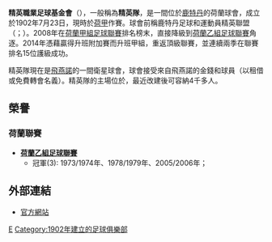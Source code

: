 {{NoteTA|G1=Football|G2=荷蘭足球聯賽}}
{{Football club infobox
| clubname   = S.B.V 精英<br />''Excelsior''
| image      = [[file:excelsior.gif|180px]]
| fullname   = Stichting Betaald Voetbal<br /> Excelsior
| nickname   = ''The Kralingers''<br />''Roodzwarten''<br />''The Wonder''<br />''Old-paper Club'' 
| founded    = {{Start date and age|df=yes|1902|7|23}}
| ground     = {{link-en|伍德斯廷公園球場|Stadion Woudestein}}
| city       = [[鹿特丹|鹿特丹]]
| capacity   = 3,531
| chairman   = Albert de Jong
| manager    = {{tsl|en|Alfons Groenendijk||Fons Groenendijk}}
| league     = [[荷蘭甲組足球聯賽|荷蘭甲組足球聯賽]]
| season     = 2021–22
| position   = 荷乙，第 6 位（升班，荷聯附勝方）
| pattern_la1=
| pattern_b1=
| pattern_ra1= 
| leftarm1=000000
| body1=000000
| rightarm1=000000
| shorts1=ff0000
| socks1=ff0000
| pattern_la2=
| pattern_b2=
| pattern_ra2=
| leftarm2=ff0000
| body2=ff0000
| rightarm2=ff0000
| shorts2=000000
| socks2=000000
}}

'''精英職業足球基金會'''（{{lang-nl|Stichting Betaald Voetbal Excelsior，SBV Excelsior}}），一般稱為'''精英隊'''，是一間位於[[鹿特丹|鹿特丹]]的荷蘭球會，成立於1902年7月23日，現時於[[荷甲|荷甲]]作賽。球會前稱鹿特丹足球和運動員精英聯盟（{{lang-en|''Rotterdam Football and Athletics Union Excelsior''}}；{{lang-nl|''Rotterdamse Voetbal en Atletiek Vereniging Excelsior''}}）。2008年在[[荷蘭甲組足球聯賽|荷蘭甲組足球聯賽]]排名榜末，直接降級到[[荷蘭乙組足球聯賽|荷蘭乙組足球聯賽]]角逐。2014年憑藉贏得升班附加賽而升班甲組，重返頂級聯賽，並連續兩季在聯賽排名15位護級成功。

精英隊現在是[[飛燕諾|飛燕諾]]的一間衛星球會，球會接受來自飛燕諾的金錢和球員（以租借或免費轉會名義）。精英隊的主場位於{{link-en|伍德斯廷公園球場|Stadion Woudestein}}，最近改建後可容納4千多人。

== 榮譽 ==
=== 荷蘭聯賽 ===
* '''[[荷蘭乙組足球聯賽|荷蘭乙組足球聯賽]]''' 
** 冠軍(3): 1973/1974年、1978/1979年、2005/2006年；

== 外部連結 ==
* [http://www.sc-excelsior.nl/ 官方網站] {{Wayback|url=http://www.sc-excelsior.nl/ |date=20060820105520 }}

{{荷蘭足球甲組聯賽}}

[[Category:荷蘭足球俱樂部|E]]
[[Category:1902年建立的足球俱樂部|Category:1902年建立的足球俱樂部]]